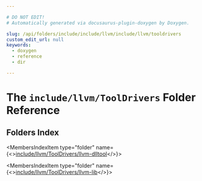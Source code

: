 ```yaml
---

# DO NOT EDIT!
# Automatically generated via docusaurus-plugin-doxygen by Doxygen.

slug: /api/folders/include/include/llvm/include/llvm/tooldrivers
custom_edit_url: null
keywords:
  - doxygen
  - reference
  - dir

---
```





# The `include/llvm/ToolDrivers` Folder Reference

<DoxygenPage pluginConfig={pluginConfig}>



## Folders Index

<MembersIndex>

<MembersIndexItem
  type="folder"
  name={<><a href="/docs/api/folders/include/include/llvm/include/llvm/tooldrivers/include/llvm/tooldrivers/llvm-dlltool">include/llvm/ToolDrivers/llvm-dlltool</a></>}>
</MembersIndexItem>

<MembersIndexItem
  type="folder"
  name={<><a href="/docs/api/folders/include/include/llvm/include/llvm/tooldrivers/include/llvm/tooldrivers/llvm-lib">include/llvm/ToolDrivers/llvm-lib</a></>}>
</MembersIndexItem>

</MembersIndex>


</DoxygenPage>
